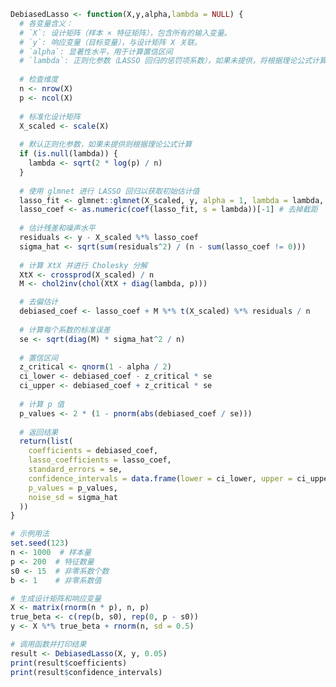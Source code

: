 ```{r}
DebiasedLasso <- function(X,y,alpha,lambda = NULL) {
  # 各变量含义：
  # `X`: 设计矩阵（样本 × 特征矩阵），包含所有的输入变量。
  # `y`: 响应变量（目标变量），与设计矩阵 X 关联。
  # `alpha`: 显著性水平，用于计算置信区间
  # `lambda`: 正则化参数（LASSO 回归的惩罚项系数），如果未提供，将根据理论公式计算。
  
  # 检查维度
  n <- nrow(X)
  p <- ncol(X)
  
  # 标准化设计矩阵
  X_scaled <- scale(X)
  
  # 默认正则化参数，如果未提供则根据理论公式计算
  if (is.null(lambda)) {
    lambda <- sqrt(2 * log(p) / n)
  }
  
  # 使用 glmnet 进行 LASSO 回归以获取初始估计值
  lasso_fit <- glmnet::glmnet(X_scaled, y, alpha = 1, lambda = lambda, intercept = FALSE, standardize = FALSE)
  lasso_coef <- as.numeric(coef(lasso_fit, s = lambda))[-1] # 去掉截距
  
  # 估计残差和噪声水平
  residuals <- y - X_scaled %*% lasso_coef
  sigma_hat <- sqrt(sum(residuals^2) / (n - sum(lasso_coef != 0)))
  
  # 计算 XtX 并进行 Cholesky 分解
  XtX <- crossprod(X_scaled) / n
  M <- chol2inv(chol(XtX + diag(lambda, p))) 

  # 去偏估计
  debiased_coef <- lasso_coef + M %*% t(X_scaled) %*% residuals / n
  
  # 计算每个系数的标准误差
  se <- sqrt(diag(M) * sigma_hat^2 / n)
  
  # 置信区间
  z_critical <- qnorm(1 - alpha / 2)
  ci_lower <- debiased_coef - z_critical * se
  ci_upper <- debiased_coef + z_critical * se
  
  # 计算 p 值
  p_values <- 2 * (1 - pnorm(abs(debiased_coef / se)))
  
  # 返回结果
  return(list(
    coefficients = debiased_coef,
    lasso_coefficients = lasso_coef,
    standard_errors = se,
    confidence_intervals = data.frame(lower = ci_lower, upper = ci_upper),
    p_values = p_values,
    noise_sd = sigma_hat
  ))
}

# 示例用法
set.seed(123)
n <- 1000  # 样本量
p <- 200  # 特征数量
s0 <- 15  # 非零系数个数
b <- 1    # 非零系数值

# 生成设计矩阵和响应变量
X <- matrix(rnorm(n * p), n, p)
true_beta <- c(rep(b, s0), rep(0, p - s0))
y <- X %*% true_beta + rnorm(n, sd = 0.5)

# 调用函数并打印结果
result <- DebiasedLasso(X, y, 0.05)
print(result$coefficients)
print(result$confidence_intervals)
```

